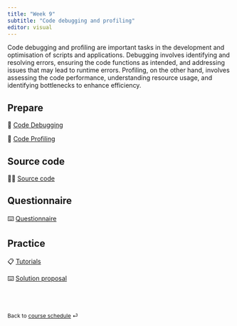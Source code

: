 ```yaml
---
title: "Week 9"
subtitle: "Code debugging and profiling"
editor: visual
---
```


Code debugging and profiling are important tasks in the development and optimisation of scripts and applications. Debugging involves identifying and resolving errors, ensuring the code functions as intended, and addressing issues that may lead to runtime errors. Profiling, on the other hand, involves assessing the code performance, understanding resource usage, and identifying bottlenecks to enhance efficiency.

## Prepare

📖 [Code Debugging](/contents/week-9/01_code_debugging.qmd)

📖 [Code Profiling](/contents/week-9/02_code_profiling.qmd)

## Source code

🧑‍💻 [Source code](/contents/week-9/source/all_code_chunks.R)

## Questionnaire

⌨️ [Questionnaire](/questionnaire/qcm-week-9.qmd)

## Practice

📋 [Tutorials](/labs/lab-week-9.qmd)

⌨️ [Solution proposal](/labs/solutions/week-9.R)

<br><br>

::: {style="font-size: 0.875em;"}
Back to [course schedule](/ "Course schedule") ⏎
:::